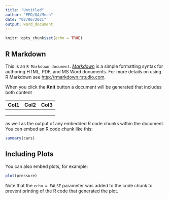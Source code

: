 ```yaml
---
title: "Untitled"
author: "PED/QA/Mech"
date: "02/06/2021"
output: word_document
---
```


```r
knitr::opts_chunk$set(echo = TRUE)
```

## R Markdown

This is an `R Markdown document`. [*Markdown*]{.ul} is a simple formatting syntax for authoring HTML, PDF, and MS Word documents. For more details on using R Markdown see <http://rmarkdown.rstudio.com>.

When you click the **Knit** button a document will be generated that includes both content

| Col1 | Col2 | Col3 |
|------|------|------|
|      |      |      |
|      |      |      |
|      |      |      |

as well as the output of any embedded R code chunks within the document. You can embed an R code chunk like this:

```r
summary(cars)
```

## Including Plots

You can also embed plots, for example:

```r
plot(pressure)
```

Note that the `echo = FALSE` parameter was added to the code chunk to prevent printing of the R code that generated the plot.
